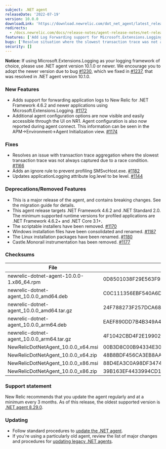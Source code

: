 ```yaml
---
subject: .NET agent
releaseDate: '2022-07-19'
version: 10.0.0
downloadLink: 'https://download.newrelic.com/dot_net_agent/latest_release'
redirects:
  - /docs.newrelic.com/docs/release-notes/agent-release-notes/net-release-notes/net-agent-10000
features: ['Add Log Forwarding support for Microsoft.Extensions.Logging in .NET framework applications', 'Report all non-sensitive configuration options during agent connect']
bugs: ['Resolve situation where the slowest transaction trace was not always reported', 'Add SMSvcHost.exe to internal agent ignore list', 'Update Application Logging attribute log.level to be level']
security: []
---
```


**Notice:** If using Microsoft.Extensions.Logging as your logging framework of choice, please use .NET agent version 10.1.0 or newer.  We encourage you to adopt the newer version due to bug [#1230](https://github.com/newrelic/newrelic-dotnet-agent/issues/1230), which we fixed in [#1237](https://github.com/newrelic/newrelic-dotnet-agent/pull/1237), that was resolved in .NET agent version 10.1.0.

### New Features

* Adds support for forwarding application logs to New Relic for .NET Framework 4.6.2 and newer applications using Microsoft.Extensions.Logging. [#1172](https://github.com/newrelic/newrelic-dotnet-agent/pull/1172)
* Additional agent configuration options are now visible and easily accessible through the UI on NR1. Agent configuration is also now reported during agent connect. This information can be seen in the APM->Environment->Agent Initialization view. [#1174](https://github.com/newrelic/newrelic-dotnet-agent/pull/1174)

### Fixes

* Resolves an issue with transaction trace aggregation where the slowest transaction trace was not always captured due to a race condition. [#1166](https://github.com/newrelic/newrelic-dotnet-agent/pull/1166)
* Adds an ignore rule to prevent profiling SMSvcHost.exe. [#1182](https://github.com/newrelic/newrelic-dotnet-agent/pull/1182)
* Updates applicationLogging attribute log.level to be level. [#1144](https://github.com/newrelic/newrelic-dotnet-agent/pull/1144)

### Deprecations/Removed Features

* This is a major release of the agent, and contains breaking changes. See the migration guide for details.
* This agent release targets .NET Framework 4.6.2 and .NET Standard 2.0. The minimum supported runtime versions for profiled applications are .NET Framework 4.6.2+ and .NET Core 3.1+.
* The scriptable installers have been removed. [#1170](https://github.com/newrelic/newrelic-dotnet-agent/pull/1170)
* Windows installation files have been consolidated and renamed. [#1187](https://github.com/newrelic/newrelic-dotnet-agent/pull/1187)
* The Linux installation packages have been renamed. [#1180](https://github.com/newrelic/newrelic-dotnet-agent/pull/1180)
* Castle.Monorail instrumentation has been removed. [#1177](https://github.com/newrelic/newrelic-dotnet-agent/pull/1177)

### Checksums
| File | SHA - 256  Hash |
| ---| ---|
| newrelic-dotnet-agent-10.0.0-1.x86_64.rpm | 0D8501038F29E563F9B94473A54976421CDC84B6A9596615D29E7CCFD76B85F3 |
| newrelic-dotnet-agent_10.0.0_amd64.deb | C0C111356EBF540A6DCA57D144A7946639A09D20FC000F364C392B4E1FAB2CD9 |
| newrelic-dotnet-agent_10.0.0_amd64.tar.gz | 24F788273F257DCA688676962E415A2AA66BC6548503781E60139F131DC096A6 |
| newrelic-dotnet-agent_10.0.0_arm64.deb | EAEF890DD7B4B349A4CCB1CEFE50137346F82CF92510627A4946D441BD4EA2D0 |
| newrelic-dotnet-agent_10.0.0_arm64.tar.gz | 4F1042CBD4F2E19902B2BF7AF38275E3152C38C667F7BB1C07A55FA3F238377E |
| NewRelicDotNetAgent_10.0.0_x64.msi | 00B3D8C00B94334E30FB2B6016F293392C5F8FD493C82F2010DA44FDE68F02D6 |
| NewRelicDotNetAgent_10.0.0_x64.zip | 48B8BDF456CA3EB8AAAF173038CF1CC5D5A7399558D4146FB8204F3A57AD3ED9 |
| NewRelicDotNetAgent_10.0.0_x86.msi | 88D4EA3C0A98DF3474B69EFA9374EECD0D542967433530643132E49F08EF22BC |
| NewRelicDotNetAgent_10.0.0_x86.zip | 39B163EF4433994CD1D20E7883ECA0101CB53B920FF3D0353D5950D62BD8A95E |

### Support statement

New Relic recommends that you update the agent regularly and at a minimum every 3 months. As of this release, the oldest supported version is [.NET agent 8.29.0](/docs/release-notes/agent-release-notes/net-release-notes/net-agent-8290).

### Updating

* Follow standard procedures to [update the .NET agent](/docs/agents/net-agent/installation-configuration/update-net-agent).
* If you're using a particularly old agent, review the list of major changes and procedures for [updating legacy .NET agents](/docs/agents/net-agent/troubleshooting/upgrade-legacy-net-agents).
